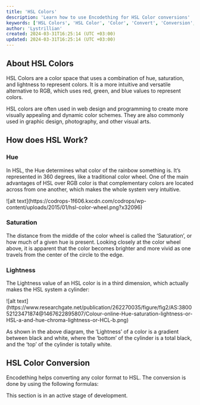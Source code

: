 ```yaml
---
title: 'HSL Colors'
description: 'Learn how to use Encodething for HSL Color conversions'
keywords: ['HSL Colors', 'HSL Color', 'Color', 'Convert', 'Conversion', 'Encodething']
author: 'Lystrillian'
created: 2024-03-31T16:25:14 (UTC +03:00)
updated: 2024-03-31T16:25:14 (UTC +03:00)
---
```


## About HSL Colors

HSL Colors are a color space that uses a combination of hue, saturation, and lightness to represent colors. It is a more intuitive and versatile alternative to RGB, which uses red, green, and blue values to represent colors.

HSL colors are often used in web design and programming to create more visually appealing and dynamic color schemes. They are also commonly used in graphic design, photography, and other visual arts.

## How does HSL Work?

### Hue

In HSL, the Hue determines what color of the rainbow something is. It’s represented in 360 degrees, like a traditional color wheel. One of the main advantages of HSL over RGB color is that complementary colors are located across from one another, which makes the whole system very intuitive.

<div style={{ backgroundColor: '#F2F2F2', display: 'flex', justifyContent: 'center' }}>![alt text](https://codrops-1f606.kxcdn.com/codrops/wp-content/uploads/2015/01/hsl-color-wheel.png?x32096)</div>

### Saturation

The distance from the middle of the color wheel is called the ‘Saturation’, or how much of a given hue is present. Looking closely at the color wheel above, it is apparent that the color becomes brighter and more vivid as one travels from the center of the circle to the edge.

### Lightness

The Lightness value of an HSL color is in a third dimension, which actually makes the HSL system a cylinder:

<div style={{ display: 'flex', justifyContent: 'center' }}>![alt text](https://www.researchgate.net/publication/262270035/figure/fig2/AS:380052123471874@1467622895807/Colour-online-Hue-saturation-lightness-or-HSL-a-and-hue-chroma-lightness-or-HCL-b.png)</div>

As shown in the above diagram, the ‘Lightness’ of a color is a gradient between black and white, where the ‘bottom’ of the cylinder is a total black, and the ‘top’ of the cylinder is totally white.

## HSL Color Conversion

Encodething helps converting any color format to HSL. The conversion is done by using the following formulas:

<Callout type="warning">This section is in an active stage of development.</Callout>



